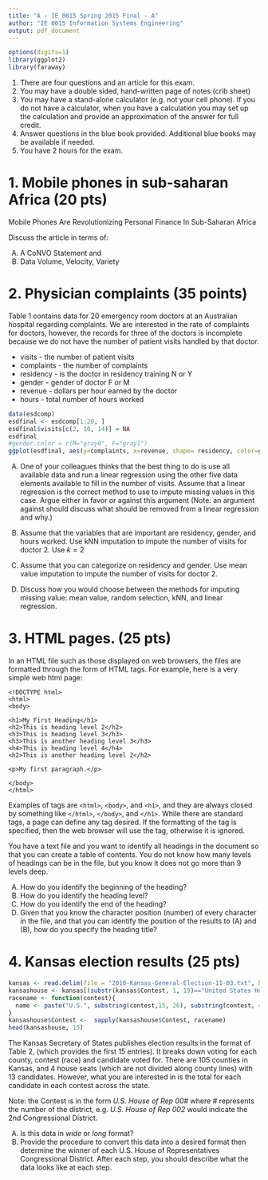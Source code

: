 ```yaml
---
title: "A - IE 0015 Spring 2015 Final - A"
author: "IE 0015 Information Systems Engineering"
output: pdf_document
---
```


```r
options(digits=1)
library(ggplot2)
library(faraway)
```

1.  There are four questions and an article for this exam.
2.  You may have a double sided, hand-written page of notes (crib sheet)
3.  You may have a stand-alone calculator (e.g. not your cell phone). If you do not have a calculator, when you have a calculation you may set up the calculation and provide an approximation of the answer for full credit.
4.  Answer questions in the blue book provided. Additional blue books may be available if needed.
5.  You have 2 hours for the exam.

# 1.  Mobile phones in sub-saharan Africa (20 pts)

Mobile Phones Are Revolutionizing Personal Finance In Sub-Saharan Africa

Discuss the article in terms of:

A.  A CoNVO Statement and 
B.  Data Volume, Velocity, Variety


#  2.  Physician complaints (35 points)

Table 1 contains data for 20 emergency room doctors at an Australian hospital regarding complaints.  We are interested in the rate of complaints for doctors, however, the records for three of the doctors is incomplete because we do not have the number of patient visits handled by that doctor.

- visits - the number of patient visits
- complaints - the number of complaints
-  residency - is the doctor in residency training N or Y
- gender - gender of doctor F or M
- revenue - dollars per hour earned by the doctor
- hours - total number of hours worked

```r
data(esdcomp)
esdfinal <- esdcomp[1:20, ]
esdfinal$visits[c(2, 10, 14)] = NA
esdfinal
#gender.color = c(M="gray0", F="gray1")
ggplot(esdfinal, aes(y=complaints, x=revenue, shape= residency, color=gender)) + geom_point() + geom_jitter() + scale_color_grey(start=0.0, end=0.5) + scale_size_continuous(range = c(3,4)) + theme_bw() + ggtitle(label = "Complaints by dollars per hour earned by the doctor")
```

A.  One of your colleagues thinks that the best thing to do is use all available data and run a linear regression using the other five data elements available to fill in the number of visits. Assume that a linear regression is the correct method to use to impute missing values in this case.  Argue either in favor or against this argument (Note: an argument against should discuss what should be removed from a linear regression and why.)

B.  Assume that the variables that are important are residency, gender, and hours worked.  Use kNN imputation to impute the number of visits for doctor 2. Use $k=2$

C.  Assume that you can categorize on residency and gender.  Use mean value imputation to impute the number of visits for doctor 2.

D.  Discuss how you would choose between the methods for imputing missing value:  mean value, random selection, kNN, and linear regression.

#  3.  HTML pages. (25 pts)

In an HTML file such as those displayed on web browsers, the files are formatted through the form of HTML tags. For example, here is a very simple web html page:

```
<!DOCTYPE html>
<html>
<body>

<h1>My First Heading</h1>
<h2>This is heading level 2</h2>
<h3>This is heading level 3</h3>
<h3>This is another heading level 3</h3>
<h4>This is heading level 4</h4>
<h2>This is another heading level 2</h2>

<p>My first paragraph.</p>

</body>
</html>
```

Examples of tags are `<html>`, `<body>`, and `<h1>`, and they are always closed by something like `</html>`, `</body>`, and `</h1>`.
While there are standard tags, a page can define any tag desired. If the formatting of the tag is specified, then the web browser will use the tag, otherwise it is ignored.

You have a text file and you want to identify all headings in the document so that you can create a table of contents. You do not know how many levels of headings can be in the file, but you know it does not go more than 9 levels deep.

A.  How do you identify the beginning of the heading?
B.  How do you identify the heading level?
C.  How do you identify the end of the heading?
D.  Given that you know the character position (number) of every character in the file, and that you can identify the position of the results to (A) and (B), how do you specify the heading title?



#  4.  Kansas election results (25 pts)

```r
kansas <- read.delim(file = "2010-Kansas-General-Election-11-03.txt", header = TRUE, sep = "|")
kansashouse <- kansas[(substr(kansas$Contest, 1, 19)=="United States House"), c(1,2,3,4)]
racename <- function(contest){
  name <- paste("U.S.", substring(contest,15, 26), substring(contest, 40))
}
kansashouse$Contest <-  sapply(kansashouse$Contest, racename)
head(kansashouse, 15)
```                                         

The Kansas Secretary of States publishes election results in the format of Table 2, (which provides the first 15 entries). It breaks down voting for each county, contest (race) and candidate voted for. There are 105 counties in Kansas, and 4 house seats (which are not divided along county lines) with 13 candidates. However, what you are interested in is the total for each candidate in each contest across the state.

Note: the Contest is in the form *U.S. House of Rep 00#* where *#* represents the number of the district, e.g. *U.S. House of Rep 002* would indicate the 2nd Congressional District.

A.  Is this data in *wide* or *long* format?
B.  Provide the procedure to convert this data into a desired format then determine the winner of each U.S. House of Representatives Congressional District.  After each step, you should describe what the data looks like at each step.



